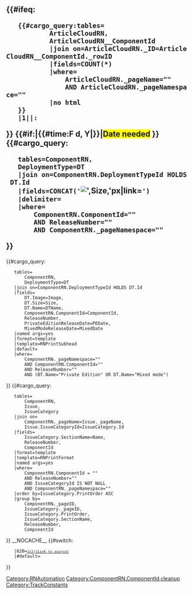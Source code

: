 <includeonly><!-- 

	Creating section heading

--><h2>
{{#ifeq:
	{{#cargo_query:tables=
			ArticleCloudRN,
			ArticleCloudRN__ComponentId
			|join on=ArticleCloudRN._ID=ArticleCloudRN__ComponentId._rowID
			|fields=COUNT(*)
			|where=
				ArticleCloudRN._pageName="{{FULLPAGENAME}}" 
				AND ArticleCloudRN._pageNamespace="{{NAMESPACENUMBER}}"
			|no html
	}}
	|1||{{{ComponentName|}}}:
}} {{#if:{{{ReleaseDate|}}}|{{#time:F d, Y|{{{ReleaseDate|}}}}}|<span style="background-color:yellow">Date needed</span>
}}<!--

	DeplomymentType icons after RN heading

-->{{#cargo_query:
	tables=ComponentRN,
	DeploymentType=DT
	|join on=ComponentRN.DeploymentTypeId HOLDS DT.Id
	|fields=CONCAT('[[File:',DT.Image,'|',Size,'px|link=]]')
	|delimiter=
	|where=
		ComponentRN.ComponentId="{{{Component|}}}"
		AND ReleaseNumber="{{{ReleaseNumber|}}}" 
		AND ComponentRN._pageNamespace="{{NAMESPACENUMBER}}"
}}</h2><!-- 

	adding anchor div for linking to RN entry 

-->{{AnchorDiv|{{{ComponentName|}}}-{{{ReleaseNumber|}}}}}<!-- 

	printing subheading to indicate private edition or mixed mode release info 
	IMPORTANT: This query includes hard-coded value for DeploymentType.Name-

-->{{#cargo_query:
	tables=
		ComponentRN,
		DeploymentType=DT
	|join on=ComponentRN.DeploymentTypeId HOLDS DT.Id
	|fields=
		DT.Image=Image,
		DT.Size=Size,
		DT.Name=DTName,
		ComponentRN.ComponentId=ComponentId,
		ReleaseNumber,
		PrivateEditionReleaseDate=PEDate,
		MixedModeReleaseDate=MixedDate
	|named args=yes
	|format=template
	|template=RNPrintSubhead
	|default=
	|where=
		ComponentRN._pageNamespace="{{NAMESPACENUMBER}}"  
		AND ComponentRN.ComponentId="{{{Component|}}}"
		AND ReleaseNumber="{{{ReleaseNumber|}}}" 
		AND (DT.Name="Private Edition" OR DT.Name="Mixed mode")
}}<!-- 

	printing out the list of Issues according to their IssueCategory

-->{{#cargo_query:
	tables=
		ComponentRN,
		Issue,
		IssueCategory
	|join on=
		ComponentRN._pageName=Issue._pageName,
		Issue.IssueCategoryId=IssueCategory.Id
	|fields=
		IssueCategory.SectionName=Name,
		ReleaseNumber,
		ComponentId
	|format=template
	|template=RNPrintFormat
	|named args=yes
	|where=
		ComponentRN.ComponentId = "{{{Component|}}}" 
		AND ReleaseNumber="{{{ReleaseNumber|}}}" 
		AND IssueCategoryId IS NOT NULL 
		AND ComponentRN._pageNamespace="{{NAMESPACENUMBER}}"
	|order by=IssueCategory.PrintOrder ASC
	|group by=
		ComponentRN._pageID,
		IssueCategory._pageID,
		IssueCategory.PrintOrder,
		IssueCategory.SectionName,
		ReleaseNumber,
		ComponentId
}}<!--

	supressing cache for this page

-->__NOCACHE__<!--

	adding link to the base unit RN in draft pages includeonly

-->{{#switch:{{NAMESPACENUMBER}}
	|620=<span style="font-size:80%">[[{{{Page|}}}|(Link to source)]]</span>
	|#default=
}}</includeonly><!--

	setting categories for this page, including TrackConstants as this page includes some hard-coded values
--><noinclude>[[Category:RNAutomation]][[Category:ComponentRN.ComponentId cleanup]][[Category:TrackConstants]]</noinclude>